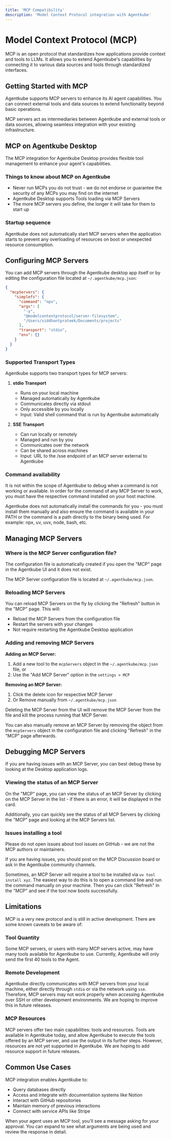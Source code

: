 ```yaml
---
title: 'MCP Compatibility'
description: 'Model Context Protocol integration with Agentkube'
---
```


# Model Context Protocol (MCP)

MCP is an open protocol that standardizes how applications provide context and tools to LLMs. It allows you to extend Agentkube's capabilities by connecting it to various data sources and tools through standardized interfaces.

## Getting Started with MCP

Agentkube supports MCP servers to enhance its AI agent capabilities. You can connect external tools and data sources to extend functionality beyond basic operations.

<Tip>
MCP servers act as intermediaries between Agentkube and external tools or data sources, allowing seamless integration with your existing infrastructure.
</Tip>


## MCP on Agentkube Desktop

The MCP integration for Agentkube Desktop provides flexible tool management to enhance your agent's capabilities.

### Things to know about MCP on Agentkube

- Never run MCPs you do not trust - we do not endorse or guarantee the security of any MCPs you may find on the internet
- Agentkube Desktop supports Tools loading via MCP Servers
- The more MCP servers you define, the longer it will take for them to start up

### Startup sequence

<Warning>
Agentkube does not automatically start MCP servers when the application starts to prevent any overloading of resources on boot or unexpected resource consumption.
</Warning>

## Configuring MCP Servers

You can add MCP servers through the Agentkube desktop app itself or by editing the configuration file located at `~/.agentkube/mcp.json`:

```json
{
  "mcpServers": {
    "simplefs": {
      "command": "npx",
      "args": [
        "-y",
        "@modelcontextprotocol/server-filesystem",
        "/Users/siddhantprateek/Documents/projects"
      ],
      "transport": "stdio",
      "env": {}
    }
  }
}
```

### Supported Transport Types

Agentkube supports two transport types for MCP servers:

1. **stdio Transport**
   - Runs on your local machine
   - Managed automatically by Agentkube
   - Communicates directly via stdout
   - Only accessible by you locally
   - Input: Valid shell command that is run by Agentkube automatically

2. **SSE Transport**
   - Can run locally or remotely
   - Managed and run by you
   - Communicates over the network
   - Can be shared across machines
   - Input: URL to the /sse endpoint of an MCP server external to Agentkube

### Command availability

It is not within the scope of Agentkube to debug when a command is not working or available. In order for the command of any MCP Server to work, you must have the respective command installed on your host machine.

<Note>
Agentkube does not automatically install the commands for you - you must install them manually and also ensure the command is available in your PATH or the command is a path directly to the binary being used. For example: npx, uv, uvx, node, bash, etc.
</Note>

## Managing MCP Servers

### Where is the MCP Server configuration file?

The configuration file is automatically created if you open the "MCP" page in the Agentkube UI and it does not exist.

The MCP Server configuration file is located at `~/.agentkube/mcp.json`.

### Reloading MCP Servers

You can reload MCP Servers on the fly by clicking the "Refresh" button in the "MCP" page. This will:
- Reload the MCP Servers from the configuration file
- Restart the servers with your changes
- Not require restarting the Agentkube Desktop application

### Adding and removing MCP Servers

**Adding an MCP Server:**
1. Add a new tool to the `mcpServers` object in the `~/.agentkube/mcp.json` file, or
2. Use the "Add MCP Server" option in the `settings > MCP`

**Removing an MCP Server:**
1. Click the delete icon for respective MCP Server
2. Or Remove manually from `~/.agentkube/mcp.json`

<Tip>
Deleting the MCP Server from the UI will remove the MCP Server from the file and kill the process running that MCP Server.
</Tip>

You can also manually remove an MCP Server by removing the object from the `mcpServers` object in the configuration file and clicking "Refresh" in the "MCP" page afterwards.

## Debugging MCP Servers

If you are having issues with an MCP Server, you can best debug these by looking at the Desktop application logs.

### Viewing the status of an MCP Server

On the "MCP" page, you can view the status of an MCP Server by clicking on the MCP Server in the list - if there is an error, it will be displayed in the card.

Additionally, you can quickly see the status of all MCP Servers by clicking the "MCP" page and looking at the MCP Servers list.

### Issues installing a tool

<Warning>
Please do not open issues about tool issues on GitHub - we are not the MCP authors or maintainers.
</Warning>

If you are having issues, you should post on the MCP Discussion board or ask in the Agentkube community channels.

Sometimes, an MCP Server will require a tool to be installed via `uv tool install xyz`. The easiest way to do this is to open a command line and run the command manually on your machine. Then you can click "Refresh" in the "MCP" and see if the tool now boots successfully.

## Limitations

<Warning>
MCP is a very new protocol and is still in active development. There are some known caveats to be aware of:
</Warning>

### Tool Quantity
Some MCP servers, or users with many MCP servers active, may have many tools available for Agentkube to use. Currently, Agentkube will only send the first 40 tools to the Agent.

### Remote Development
Agentkube directly communicates with MCP servers from your local machine, either directly through `stdio` or via the network using `sse`. Therefore, MCP servers may not work properly when accessing Agentkube over SSH or other development environments. We are hoping to improve this in future releases.

### MCP Resources
MCP servers offer two main capabilities: tools and resources. Tools are available in Agentkube today, and allow Agentkube to execute the tools offered by an MCP server, and use the output in its further steps. However, resources are not yet supported in Agentkube. We are hoping to add resource support in future releases.

## Common Use Cases

MCP integration enables Agentkube to:

- Query databases directly
- Access and integrate with documentation systems like Notion
- Interact with GitHub repositories
- Maintain memory of previous interactions
- Connect with service APIs like Stripe

<Tip>
When your agent uses an MCP tool, you'll see a message asking for your approval. You can expand to see what arguments are being used and review the response in detail.
</Tip>